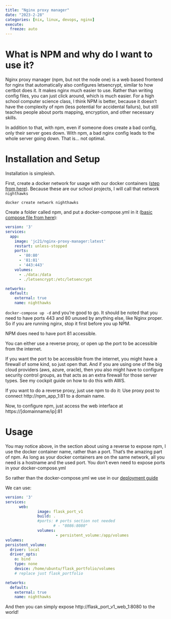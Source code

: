 ```yaml
---
title: "Nginx proxy manager"
date: "2023-2-28"
categories: [nix, linux, devops, nginx]
execute:
  freeze: auto
---
```


# What is NPM and why do I want to use it?

Nginx proxy manager (npm, but not the node one) is a web based frontend for nginx that automatically also configures letsencrypt, similar to how certbot does it. It makes nginx much easier to use. Rather than writing config files, you can just click around, which is much easier. For a high school computer science class, I think NPM is better, because it doesn't have the complexity of npm (less potential for accidental failurs), but still teaches people about ports mapping, encryption, and other necessary skills. 

In addition to that, with npm, even if someone does create a bad config, only their server goes down. With npm, a bad nginx config leads to the whole server going down. That is... not optimal.

# Installation and Setup

Installation is simpleish. 

First, create a docker network for usage with our docker containers ([step from here](https://nginxproxymanager.com/advanced-config/#best-practice-use-a-docker-network)). Because these are our school projects, I will call that network `nighthawks`

`docker create network nighthawks`


Create a folder called npm, and put a docker-compose.yml in it ([basic compose file from here](https://nginxproxymanager.com/guide/#quick-setup)):

```yaml
version: '3'
services:
  app:
    image: 'jc21/nginx-proxy-manager:latest'
    restart: unless-stopped
    ports:
      - '80:80'
      - '81:81'
      - '443:443'
    volumes:
      - ./data:/data
      - ./letsencrypt:/etc/letsencrypt

networks:
  default:
    external: true
    name: nighthawks

```

`docker-compose up -d` and you're good to go. It should be noted that you need to have ports 443 and 80 unused by anything else, like Nginx proper. So if you are running nginx, stop it first before you up NPM.

NPM does need to have port 81 accessible. 

You can either use a reverse proxy, or open up the port to be accessible from the internet.

If you want the port to be accessible from the internet, you might have a firewall of some kind, so just open that. And if you are using one of the big cloud providers (aws, azure, oracle), then you also might have to configure security control groups, as that acts as an extra firewall for those server types. See my cockpit guide on how to do this with AWS. 

If you want to do a reverse proxy, just use npm to do it: Use proxy post to connect http://npm_app_1:81 to a domain name.


Now, to configure npm, just access the web interface at https://[domainname/ip]:81

# Usage

You may notice above, in the section about using a reverse to expose npm, I use the docker container name, rather than a port. That's the amazing part of npm. As long as your docker containers are on the same network, all you need is a hostname and the used port. You don't even need to expose ports in your docker-compose.yml

So rather than the docker-compose.yml we use in our [deployment guide](https://nighthawkcoders.github.io/APCSP/techtalk/deploy#running-docker-using-docker-composeyml)

We can use: 

```yaml



version: '3'
services:
      web:
              image: flask_port_v1
              build: .
              #ports: # ports section not needed
                     # - "8086:8080"
              volumes:
                      - persistent_volume:/app/volumes
volumes:
persistent_volume:
  driver: local
  driver_opts:
    o: bind
    type: none
    device: /home/ubuntu/flask_portfolio/volumes
    # replace just flask_portfolio

networks:
  default:
    external: true
    name: nighthawks

```

And then you can simply expose http://flask_port_v1_web_1:8080 to the world!




